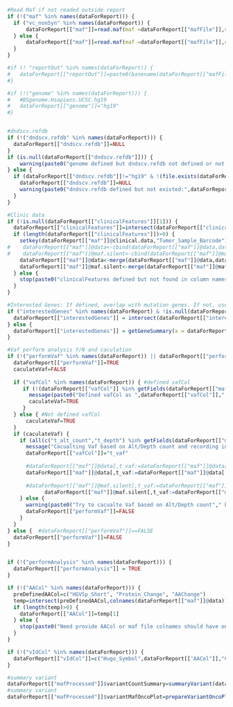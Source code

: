 
```r
#Read Maf if not readed outside report
if (!("maf" %in% names(dataForReport))) {
  if ("vc_nonSyn" %in% names(dataForReport)) {
	  dataForReport[["maf"]]=read.maf(maf =dataForReport[["mafFile"]],vc_nonSyn=dataForReport[["vc_nonSyn"]],clinicalData=dataForReport[["clinicalData"]],verbose=FALSE)
  } else {
	  dataForReport[["maf"]]=read.maf(maf =dataForReport[["mafFile"]],clinicalData=dataForReport[["clinicalData"]],verbose=FALSE)
  }
}

#if (! "reportOut" %in% names(dataForReport)) {
#	dataForReport[["reportOut"]]=paste0(basename(dataForReport[["mafFile"]]),".report.html")
#}

#if (!("genome" %in% names(dataForReport))) {
#	#BSgenome.Hsapiens.UCSC.hg19
#	dataForReport[["genome"]]="hg19"
#}


#dndscv.refdb
if (!("dndscv.refdb" %in% names(dataForReport))) {
  dataForReport[["dndscv.refdb"]]=NULL
}
if (is.null(dataForReport[["dndscv.refdb"]])) {
  	warning(paste0("genome defined but dndscv.refdb not defined or not existed. Can't do dndscv"))
} else {
  if (dataForReport[["dndscv.refdb"]]!="hg19" & !(file.exists(dataForReport[["dndscv.refdb"]]))) {
    dataForReport[["dndscv.refdb"]]=NULL
    warning(paste0("dndscv.refdb defined but not existed:",dataForReport[["dndscv.refdb"]],". Can't do dndscv"))
  }
}

#Clinic data
if (!is.null(dataForReport[["clinicalFeatures"]][1])) {
  dataForReport[["clinicalFeatures"]]=intersect(dataForReport[["clinicalFeatures"]],colnames(dataForReport[["maf"]]@clinical.data))
  if (length(dataForReport[["clinicalFeatures"]])>0) {
    setkey(dataForReport[["maf"]]@clinical.data,"Tumor_Sample_Barcode")
#    dataForReport[["maf"]]@data<-cbind(dataForReport[["maf"]]@data,dataForReport[["maf"]]@clinical.data[.(dataForReport[["maf"]]@data$Tumor_Sample_Barcode),])
#    dataForReport[["maf"]]@maf.silent<-cbind(dataForReport[["maf"]]@maf.silent,dataForReport[["maf"]]@clinical.data[.(dataForReport[["maf"]]@maf.silent$Tumor_Sample_Barcode),])
    dataForReport[["maf"]]@data<-merge(dataForReport[["maf"]]@data,dataForReport[["maf"]]@clinical.data,by="Tumor_Sample_Barcode",all.x = TRUE,sort=FALSE)
    dataForReport[["maf"]]@maf.silent<-merge(dataForReport[["maf"]]@maf.silent,dataForReport[["maf"]]@clinical.data,by="Tumor_Sample_Barcode",all.x = TRUE,sort=FALSE)
  } else {
    stop(paste0("clinicalFeatures defined but not found in column names of clinicalData"))
  }
}

#Interested Genes: If defined, overlap with mutation genes. If not, use top 10 genes
if ("interestedGenes" %in% names(dataForReport) & !is.null(dataForReport[["interestedGenes"]])) {
  dataForReport[["interestedGenes"]] = intersect(dataForReport[["interestedGenes"]],getGeneSummary(x = dataForReport[["maf"]])[, Hugo_Symbol])
} else {
  dataForReport[["interestedGenes"]] = getGeneSummary(x = dataForReport[["maf"]])[1:10, Hugo_Symbol]
}

#Vaf perform analysis Y/N and caculation
if (!("performVaf" %in% names(dataForReport)) || dataForReport[["performVaf"]]) { #Not defined or dataForReport[["performVaf"]]==TRUE
  dataForReport[["performVaf"]]=TRUE
  caculateVaf=FALSE
  
  if ("vafCol" %in% names(dataForReport)) { #defined vafCol
     if (!(dataForReport[["vafCol"]] %in% getFields(dataForReport[["maf"]]))) { #defined vafCol NOT in maf data column
       message(paste0("Defined vafCol as ",dataForReport[["vafCol"]]," but not found in maf." ))
       caculateVaf=TRUE
     }
  } else { #Not defined vafCol
      caculateVaf=TRUE
  }
  if (caculateVaf) {
    if (all(c("t_alt_count","t_depth") %in% getFields(dataForReport[["maf"]]))) {
      message("Cacualting Vaf based on Alt/Depth count and recording in t_vaf column")
      dataForReport[["vafCol"]]="t_vaf"
    
      #dataForReport[["maf"]]@data[,t_vaf:=dataForReport[["maf"]]@data[,t_alt_count]/(dataForReport[["maf"]]@data[,t_alt_count]+dataForReport[["maf"]]@data[,t_ref_count])]
      dataForReport[["maf"]]@data[,t_vaf:=dataForReport[["maf"]]@data[,t_alt_count]/as.integer(dataForReport[["maf"]]@data[,t_depth])]
      
      #dataForReport[["maf"]]@maf.silent[,t_vaf:=dataForReport[["maf"]]@maf.silent[,t_alt_count]/(dataForReport[["maf"]]@maf.silent[,t_alt_count]+dataForReport[["maf"]]@maf.silent[,t_ref_count])]
            dataForReport[["maf"]]@maf.silent[,t_vaf:=dataForReport[["maf"]]@maf.silent[,t_alt_count]/as.integer(dataForReport[["maf"]]@maf.silent[,t_depth])]
    } else {
      warning(paste0("Try to cacualte Vaf based on Alt/Depth count"," but t_alt_count or t_depth not found in maf." ))
      dataForReport[["performVaf"]]=FALSE
    }
  }
} else {  #dataForReport[["performVaf"]]==FALSE
  dataForReport[["performVaf"]]=FALSE
}


if (!("performAnalysis" %in% names(dataForReport))) {
  dataForReport[["performAnalysis"]] = TRUE
}

if (!("AACol" %in% names(dataForReport))) {
  preDefinedAACol=c("HGVSp_Short", "Protein_Change", "AAChange")
  temp=intersect(preDefinedAACol,colnames(dataForReport[["maf"]]@data))
  if (length(temp)>0) {
    dataForReport[["AACol"]]=temp[1]
  } else {
    stop(paste0("Need provide AACol or maf file colnames should have one of ", paste0(preDefinedAACol,collapse=";")))
  }
}

if (!("vIdCol" %in% names(dataForReport))) {
  dataForReport[["vIdCol"]]=c("Hugo_Symbol",dataForReport[["AACol"]],"Chromosome","Start_Position","End_Position","Reference_Allele","Tumor_Seq_Allele2")
}

#summary variant
dataForReport[["mafProcessed"]]$variantCountSummary=summaryVariant(dataForReport[["maf"]],vIdCol=dataForReport[["vIdCol"]])
#summary variant
dataForReport[["mafProcessed"]]$variantMafOncoPlot=prepareVariantOncoPlot(dataForReport[["maf"]],AACol=dataForReport[["AACol"]])

```


